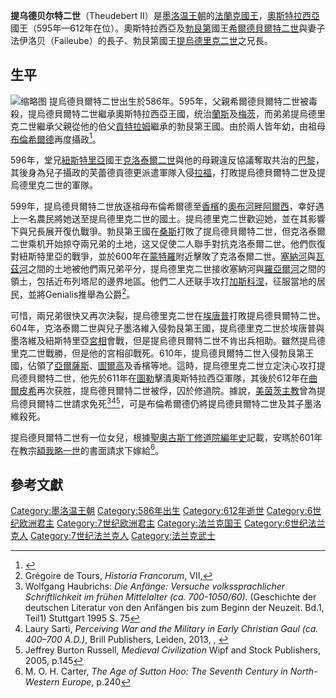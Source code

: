 {{Infobox royalty
| name         = 提烏德貝爾特二世<br>Theudebert II
| title        = '''[[法蘭克國王列表|奥斯特拉西亞國王]]'''
| image        = Tiers_de_sou_de_Childebert_II.png
| imgw         = 200px
| caption      = 提烏德貝爾特二世的金幣
| succession   = [[法蘭克國王列表|奥斯特拉西亞國王]]
| reign        = 595年3月28日—612年
| predecessor  = [[希爾德貝爾特二世|希爾德貝爾特二世]]
| successor    = [[提烏德里克二世|提烏德里克二世]]
| spouse       = 
| issue        =
| house        = [[墨洛温王朝|墨洛温王朝]]
| house-type   = 王朝
| father       = [[希爾德貝爾特二世|希爾德貝爾特二世]]
| mother       = [[法伊洛贝|法伊洛贝]]
| birth_date   = 586年
| birth_place  = 
| death_date   = 612年（26歲）
| death_place  = 
| burial_date  = 
| burial_place = 
| religion     = [[天主教|天主教]]
}}
'''提乌德贝尔特二世'''（Theudebert II）是[[墨洛温王朝|墨洛温王朝]]的[[法蘭克國王|法蘭克國王]]，[[奧斯特拉西亞|奧斯特拉西亞]]國王（595年—612年在位）。奧斯特拉西亞及[[勃艮第|勃艮第]]國王[[希爾德貝爾特二世|希爾德貝爾特二世]]與妻子法伊洛贝（Faileube）的長子、勃艮第國王[[提烏德里克二世|提烏德里克二世]]之兄長。

==生平==
[[File:Division_of_Gaul_-_587.jpg|缩略图]]
提烏德貝爾特二世出生於586年。595年，父親希爾德貝爾特二世被毒殺，提烏德貝爾特二世繼承奧斯特拉西亞王國，统治[[蘭斯|蘭斯]]及[[梅茨|梅茨]]，而弟弟提烏德里克二世繼承父親從他的伯父[[貢特拉姆|貢特拉姆]]繼承的勃艮第王國。由於兩人皆年幼，由祖母[[奧斯特拉西亞的布倫希爾德|布倫希爾德]]再度攝政<ref name=Thatcher>{{Cite web |url=https://books.google.com/books?id=EFcMAAAAYAAJ&pg=PA93&lpg=PA93&dq=Brunhilda+of+Austrasia&source=bl&ots=DYsdrtuJ3Y&sig=YjHb2ymBoigq8bnWoryW9TbG-e4&hl=en&sa=X&ei=x1qXVK62HsSZNtDSgqgF&ved=0CCIQ6AEwATgU#v=onepage&q=Brunhilda%20of%20Austrasia&f=false |title=Thatcher, Oliver Joseph and Schevill, Ferdinand. ''Europe in the Middle Age'', C. Scribner's Sons, 1896 |access-date=2017-08-12 |archive-date=2019-08-09 |archive-url=https://web.archive.org/web/20190809130211/https://books.google.com/books?id=EFcMAAAAYAAJ&pg=PA93&lpg=PA93&dq=Brunhilda+of+Austrasia&source=bl&ots=DYsdrtuJ3Y&sig=YjHb2ymBoigq8bnWoryW9TbG-e4&hl=en&sa=X&ei=x1qXVK62HsSZNtDSgqgF&ved=0CCIQ6AEwATgU#v=onepage&q=Brunhilda%20of%20Austrasia&f=false |dead-url=no }}</ref>。

596年，堂兄[[紐斯特里亞|紐斯特里亞]]國王[[克洛泰爾二世|克洛泰爾二世]]與他的母親{{link-en|芙蕾德貢德|Fredegund}}違反協議奪取共治的[[巴黎|巴黎]]，其後身為兒子攝政的芙蕾德貢德更派遣軍隊入侵[[拉福|拉福]]，打敗提烏德貝爾特二世及提烏德里克二世的軍隊。

599年，提烏德貝爾特二世放逐祖母布倫希爾德至[[香檳_(行省)|香檳]]的[[奧布河畔阿爾西|奧布河畔阿爾西]]，幸好遇上一名農民將她送至提烏德里克二世的國土。提烏德里克二世歡迎她，並在其影響下與兄長展开復仇戰爭。勃艮第王國在[[桑斯|桑斯]]打敗了提烏德貝爾特二世，但克洛泰爾二世乘机开始掠夺兩兄弟的土地，这又促使二人聯手對抗克洛泰爾二世。他們恢復對紐斯特里亞的戰爭，並於600年在[[蒙特羅_(塞納-馬恩省)|蒙特羅]]附近擊敗了克洛泰爾二世。[[塞納河|塞納河]]與[[瓦茲河|瓦茲河]]之間的土地被他們兩兄弟平分，提烏德里克二世接收塞納河與[[羅亞爾河|羅亞爾河]]之間的領土，包括近布列塔尼的邊界地區。他們二人还联手攻打[[加斯科涅|加斯科涅]]，征服當地的居民，並將Genialis推舉為公爵<ref name=greg>Grégoire de Tours, ''Historia Francorum'', VII,</ref>。

可惜，兩兄弟很快又再次決裂，提烏德里克二世在[[埃唐普|埃唐普]]打敗提烏德貝爾特二世。604年，克洛泰爾二世與兒子墨洛維入侵勃艮第王國，提烏德里克二世於埃唐普與墨洛維及紐斯特里亞[[宮相|宮相]]{{link-en|兰德里克|Landric}}會戰，但是提烏德貝爾特二世不肯出兵相助。雖然提烏德里克二世戰勝，但是他的宮相{{link-en|贝托阿尔德|Berthoald}}卻戰死。610年，提烏德貝爾特二世入侵勃艮第王國，佔領了[[亞爾薩斯|亞爾薩斯]]、[[圖爾高州|圖爾高]]及香檳等地。這時，提烏德里克二世立定決心攻打提烏德貝爾特二世，他先於611年在[[圖勒_(默爾特-摩澤爾省)|圖勒]]擊潰奧斯特拉西亞軍隊，其後於612年在[[曲爾皮希|曲爾皮希]]再次获胜，提烏德貝爾特二世被俘，囚於修道院。據說，[[天主教美茵茨教區|美茵茨主教]]{{link-en|卢德加斯特|Ludegast}}曾為提烏德貝爾特二世請求免死<ref>Wolfgang Haubrichs: ''Die Anfänge: Versuche volkssprachlicher Schriftlichkeit im frühen Mittelalter (ca. 700-1050/60).'' (Geschichte der deutschen Literatur von den Anfängen bis zum Beginn der Neuzeit. Bd.1, Teil1) Stuttgart 1995 S. 75</ref><ref>Laury Sarti, ''Perceiving War and the Military in Early Christian Gaul (ca. 400–700 A.D.)'', Brill Publishers, Leiden, 2013, {{ISBN|9789004258051}}, {{p.|89}}</ref><ref>Jeffrey Burton Russell, ''Medieval Civilization'' Wipf and Stock Publishers, 2005, p.145</ref>，可是布倫希爾德仍將提烏德貝爾特二世及其子墨洛維殺死。

提烏德貝爾特二世有一位女兒{{link-en|奧斯特拉西亞的埃瑪|Emma of Austrasia}}，根據[[聖奧古斯丁修道院|聖奧古斯丁修道院]][[編年史|編年史]]記載，安瑪於601年在教宗[[額我略一世|額我略一世]]的書面請求下嫁給{{link-en|肯特國王埃德巴爾德|Eadbald of Kent}}<ref>M. O. H. Carter, ''The Age of Sutton Hoo: The Seventh Century in North-Western Europe'', p.240</ref>。

==參考文獻==
{{reflist}}

{{墨洛温王朝}}
{{法國國家元首}}
{{Authority control}}

{{DEFAULTSORT:Sigebert 01}}
[[Category:墨洛温王朝|Category:墨洛温王朝]]
[[Category:586年出生|Category:586年出生]]
[[Category:612年逝世|Category:612年逝世]]
[[Category:6世纪欧洲君主|Category:6世纪欧洲君主]]
[[Category:7世纪欧洲君主|Category:7世纪欧洲君主]]
[[Category:法兰克国王|Category:法兰克国王]]
[[Category:6世纪法兰克人|Category:6世纪法兰克人]]
[[Category:7世纪法兰克人|Category:7世纪法兰克人]]
[[Category:法兰克武士|Category:法兰克武士]]